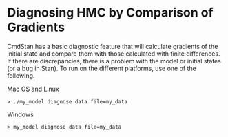 # Diagnosing HMC by Comparison of Gradients

CmdStan has a basic diagnostic feature that will calculate gradients of the
initial state and compare them with those calculated with finite differences.
If there are discrepancies, there is a problem with the model or initial states
(or a bug in Stan). To run on the different platforms, use one of the following.

Mac OS and Linux
```
> ./my_model diagnose data file=my_data
```

Windows
```
> my_model diagnose data file=my_data
```
